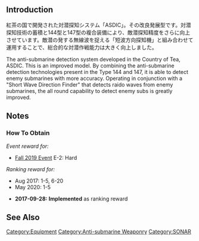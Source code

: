 {{EquipmentInfo|262}}

==Introduction==
紅茶の国で開発された対潜探知システム「ASDIC」。その改良発展型です。対潜探知技術の蓄積と144型と147型の複合装備により、敵潜探知精度をさらに向上させています。敵潜の発する無線波を捉える「短波方向探知機」と組み合わせて運用することで、総合的な対潜作戦能力は大きく向上しました。

The anti-submarine detection system developed in the Country of Tea, ASDIC. This is an improved model.  By combining the anti-submarine detection technologies present in the Type 144 and 147, it is able to detect enemy submarines with more accuracy. Operating in conjunction with a "Short Wave Direction Finder" that detects raido waves from enemy submarines, the all round capability to detect enemy subs is greatly improved.

==Notes==
{{Template:Equipment/ASW_Synergy}}

<div class="mw-collapsible"><h3>How To Obtain</h3>
<div class="mw-collapsible-content">
''Event reward for:''
* [[Fall 2019 Event]] E-2: Hard

''Ranking reward for:''
* Aug 2017: 1-5, 6-20
* May 2020: 1-5

</div></div>


<div class="mw-collapsible><h3>Updates History</h3>
<div class="mw-collapsible-content>
* '''2017-09-28:''' '''Implemented''' as ranking reward
</div></div>

==See Also==
{{Equipmentlist}}
[[Category:Equipment]]
[[Category:Anti-submarine Weaponry]]
[[Category:SONAR]]